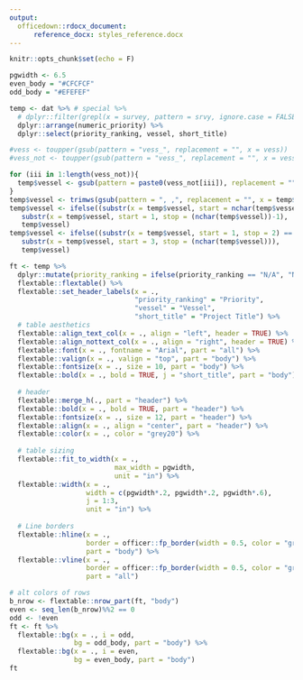 ```yaml
---
output: 
  officedown::rdocx_document: 
      reference_docx: styles_reference.docx
---
```


```r
knitr::opts_chunk$set(echo = F)
```

```r

pgwidth <- 6.5
even_body = "#CFCFCF"
odd_body = "#EFEFEF"

temp <- dat %>% # special %>% 
  # dplyr::filter(grepl(x = survey, pattern = srvy, ignore.case = FALSE)) %>% 
  dplyr::arrange(numeric_priority) %>% 
  dplyr::select(priority_ranking, vessel, short_title)

#vess <- toupper(gsub(pattern = "vess_", replacement = "", x = vess)) 
#vess_not <- toupper(gsub(pattern = "vess_", replacement = "", x = vess_not)) 

for (iii in 1:length(vess_not)){
  temp$vessel <- gsub(pattern = paste0(vess_not[iii]), replacement = "", x = temp$vessel)
}
temp$vessel <- trimws(gsub(pattern = ", ,", replacement = "", x = temp$vessel))
temp$vessel <- ifelse((substr(x = temp$vessel, start = nchar(temp$vessel), stop = nchar(temp$vessel)) == ","), 
   substr(x = temp$vessel, start = 1, stop = (nchar(temp$vessel))-1), 
   temp$vessel)
temp$vessel <- ifelse((substr(x = temp$vessel, start = 1, stop = 2) == ", "), 
   substr(x = temp$vessel, start = 3, stop = (nchar(temp$vessel))), 
   temp$vessel)

ft <- temp %>% 
  dplyr::mutate(priority_ranking = ifelse(priority_ranking == "N/A", "None", priority_ranking)) %>%
  flextable::flextable() %>% 
  flextable::set_header_labels(x = .,
                               "priority_ranking" = "Priority", 
                               "vessel" = "Vessel", 
                               "short_title" = "Project Title") %>%
  # table aesthetics
  flextable::align_text_col(x = ., align = "left", header = TRUE) %>% 
  flextable::align_nottext_col(x = ., align = "right", header = TRUE) %>% 
  flextable::font(x = ., fontname = "Arial", part = "all") %>%
  flextable::valign(x = ., valign = "top", part = "body") %>%
  flextable::fontsize(x = ., size = 10, part = "body") %>%
  flextable::bold(x = ., bold = TRUE, j = "short_title", part = "body") %>% 
  
  # header
  flextable::merge_h(., part = "header") %>%
  flextable::bold(x = ., bold = TRUE, part = "header") %>% 
  flextable::fontsize(x = ., size = 12, part = "header") %>%
  flextable::align(x = ., align = "center", part = "header") %>% 
  flextable::color(x = ., color = "grey20") %>%
  
  # table sizing 
  flextable::fit_to_width(x = .,
                          max_width = pgwidth,
                          unit = "in") %>%
  flextable::width(x = .,
                   width = c(pgwidth*.2, pgwidth*.2, pgwidth*.6),
                   j = 1:3,
                   unit = "in") %>%
  
  # Line borders
  flextable::hline(x = ., 
                   border = officer::fp_border(width = 0.5, color = "grey70"), 
                   part = "body") %>% 
  flextable::vline(x = ., 
                   border = officer::fp_border(width = 0.5, color = "grey70"), 
                   part = "all") 

# alt colors of rows
b_nrow <- flextable::nrow_part(ft, "body")
even <- seq_len(b_nrow)%%2 == 0
odd <- !even
ft <- ft %>% 
  flextable::bg(x = ., i = odd, 
                bg = odd_body, part = "body") %>%
  flextable::bg(x = ., i = even, 
                bg = even_body, part = "body") 
ft
```


